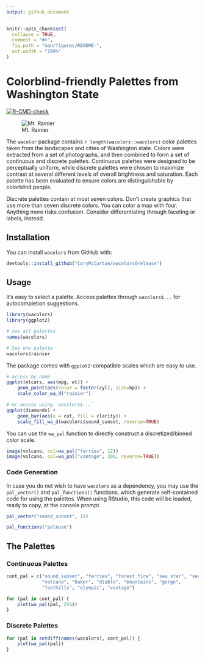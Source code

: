 ```yaml
---
output: github_document
---
```


<!-- README.md is generated from README.Rmd. Please edit that file -->

```r
knitr::opts_chunk$set(
  collapse = TRUE,
  comment = "#>",
  fig.path = "man/figures/README-",
  out.width = "100%"
)
```

# Colorblind-friendly Palettes from Washington State

<!-- badges: start -->
[![R-CMD-check](https://github.com/CoryMcCartan/wacolors/workflows/R-CMD-check/badge.svg)](https://github.com/CoryMcCartan/wacolors/actions)
<!-- badges: end -->

![Mt. Rainier](cover.jpg)

The `wacolor` package contains `r length(wacolors::wacolors)` color palettes
taken from the landscapes and cities of Washington state. Colors were 
extracted from a set of photographs, and then combined to form a set of 
continuous and discrete palettes.  Continuous palettes were designed to
be perceptually uniform, while discrete palettes were chosen to maximize
contrast at several different levels of overall brightness and saturation.
Each palette has been evaluated to ensure colors are distinguishable by
colorblind people.

Discrete palettes contain at most seven colors.  Don't create graphics that
use more than seven discrete colors.  You can color a map with four.  Anything
more risks confusion.  Consider differentiating through faceting or labels,
instead.

## Installation
<!-- You can install the released version of wacolors from [CRAN](https://CRAN.R-project.org) with: -->
You can install `wacolors` from GitHub with:

``` r
devtools::install_github("CoryMcCartan/wacolors@release")
```

## Usage
It's easy to select a palette. Access palettes through `wacolors$...` for
autocompletion suggestions.
```r
library(wacolors)
library(ggplot2)

# See all palettes
names(wacolors)

# See one palette
wacolors$rainier
```

The package comes with `ggplot2`-compatible scales which are easy to use.
```r
# access by name
ggplot(mtcars, aes(mpg, wt)) +
    geom_point(aes(color = factor(cyl), size=hp)) +
    scale_color_wa_d("rainier")

# or access using `wacolors$...`
ggplot(diamonds) +
    geom_bar(aes(x = cut, fill = clarity)) +
    scale_fill_wa_d(wacolors$sound_sunset, reverse=TRUE)
```

You can use the `wa_pal` function to directly construct a discretized/binned
color scale.
```r
image(volcano, col=wa_pal("ferries", 12))
image(volcano, col=wa_pal("vantage", 200, reverse=TRUE))
```

### Code Generation
In case you do not wish to have `wacolors` as a dependency, you may use the 
`pal_vector()` and `pal_functions()` functions, which generate self-contained
code for using the palettes.  When using RStudio, this code will be loaded,
ready to copy, at the console prompt.
```r
pal_vector("sound_sunset", 15)

pal_functions("palouse")
```

## The Palettes

### Continuous Palettes
```r
cont_pal = c("sound_sunset", "ferries", "forest_fire", "sea_star", "sea",
             "volcano", "baker", "diablo", "mountains", "gorge",
             "foothills", "olympic", "vantage")

for (pal in cont_pal) {
    plot(wa_pal(pal, 256))
}
```

### Discrete Palettes
```r
for (pal in setdiff(names(wacolors), cont_pal)) {
    plot(wa_pal(pal))
}
```
